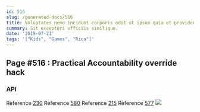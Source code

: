 ```yaml
---
id: 516
slug: /generated-docs/516
title: Voluptates nemo incidunt corporis odit ut ipsum quia et provident.
summary: Sit excepturi officiis similique.
date: '2019-07-21'
tags: '["Kids", "Games", "Rica"]'
---
```


## Page #516 : Practical Accountability override hack
### API



Reference [230](/generated-docs/230)
Reference [580](/generated-docs/580)
Reference [215](/generated-docs/215)
Reference [577](/generated-docs/577)
![](/assets/cats-4.jpg)



